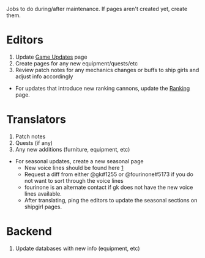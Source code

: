 Jobs to do during/after maintenance. If pages aren't created yet, create them.

=Editors=
# Update [[Game Updates]] page
# Create pages for any new equipment/quests/etc
# Review patch notes for any mechanics changes or buffs to ship girls and adjust info accordingly

* For updates that introduce new ranking cannons, update the [[Ranking]] page.

=Translators=

# Patch notes
# Quests (if any)
# Any new additions (furniture, equipment, etc)

* For seasonal updates, create a new seasonal page
** New voice lines should be found here [https://mega.nz/#F!LjpAUKgZ!rHNpzsS7E3Wm2jycvSQPKw]
** Request a diff from either @gk#1255 or @fourinone#5173 if you do not want to sort through the voice lines
** fourinone is an alternate contact if gk does not have the new voice lines available.
** After translating, ping the editors to update the seasonal sections on shipgirl pages.

=Backend=

# Update databases with new info (equipment, etc)

{{Docs}}